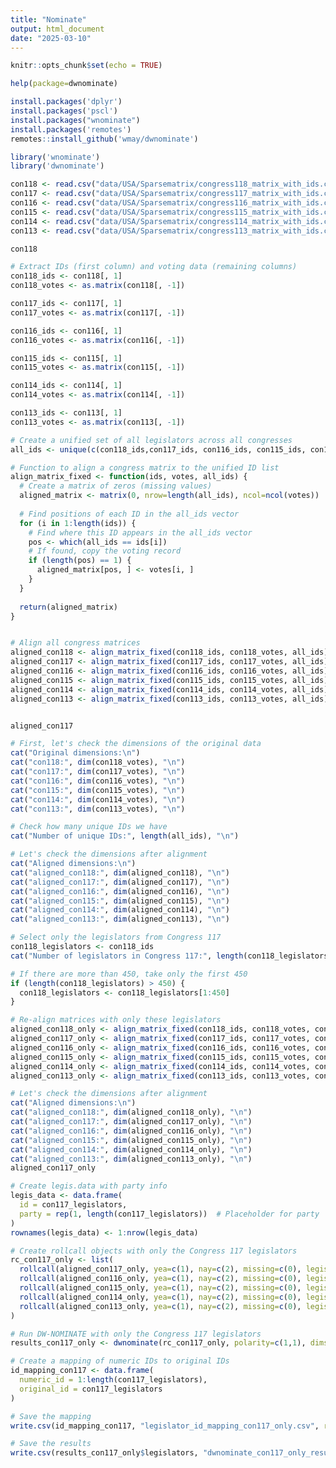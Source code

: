 ```yaml
---
title: "Nominate"
output: html_document
date: "2025-03-10"
---
```


```r
knitr::opts_chunk$set(echo = TRUE)
```
```r
help(package=dwnominate)
```
```r
install.packages('dplyr')
install.packages('pscl')
install.packages("wnominate")
install.packages('remotes')
remotes::install_github('wmay/dwnominate')
```




```r

library('wnominate')
library('dwnominate')
```


```r
con118 <- read.csv("data/USA/Sparsematrix/congress118_matrix_with_ids.csv", header=FALSE)
con117 <- read.csv("data/USA/Sparsematrix/congress117_matrix_with_ids.csv", header=FALSE)
con116 <- read.csv("data/USA/Sparsematrix/congress116_matrix_with_ids.csv", header=FALSE)
con115 <- read.csv("data/USA/Sparsematrix/congress115_matrix_with_ids.csv", header=FALSE)
con114 <- read.csv("data/USA/Sparsematrix/congress114_matrix_with_ids.csv", header=FALSE)
con113 <- read.csv("data/USA/Sparsematrix/congress113_matrix_with_ids.csv", header=FALSE)
```


```r
con118
```


```r

# Extract IDs (first column) and voting data (remaining columns)
con118_ids <- con118[, 1]
con118_votes <- as.matrix(con118[, -1])

con117_ids <- con117[, 1]
con117_votes <- as.matrix(con117[, -1])

con116_ids <- con116[, 1]
con116_votes <- as.matrix(con116[, -1])

con115_ids <- con115[, 1]
con115_votes <- as.matrix(con115[, -1])

con114_ids <- con114[, 1]
con114_votes <- as.matrix(con114[, -1])

con113_ids <- con113[, 1]
con113_votes <- as.matrix(con113[, -1])

# Create a unified set of all legislators across all congresses
all_ids <- unique(c(con118_ids,con117_ids, con116_ids, con115_ids, con114_ids, con113_ids))

# Function to align a congress matrix to the unified ID list
align_matrix_fixed <- function(ids, votes, all_ids) {
  # Create a matrix of zeros (missing values)
  aligned_matrix <- matrix(0, nrow=length(all_ids), ncol=ncol(votes))
  
  # Find positions of each ID in the all_ids vector
  for (i in 1:length(ids)) {
    # Find where this ID appears in the all_ids vector
    pos <- which(all_ids == ids[i])
    # If found, copy the voting record
    if (length(pos) == 1) {
      aligned_matrix[pos, ] <- votes[i, ]
    }
  }
  
  return(aligned_matrix)
}


# Align all congress matrices
aligned_con118 <- align_matrix_fixed(con118_ids, con118_votes, all_ids)
aligned_con117 <- align_matrix_fixed(con117_ids, con117_votes, all_ids)
aligned_con116 <- align_matrix_fixed(con116_ids, con116_votes, all_ids)
aligned_con115 <- align_matrix_fixed(con115_ids, con115_votes, all_ids)
aligned_con114 <- align_matrix_fixed(con114_ids, con114_votes, all_ids)
aligned_con113 <- align_matrix_fixed(con113_ids, con113_votes, all_ids)



```
```r
aligned_con117
```

```r
# First, let's check the dimensions of the original data
cat("Original dimensions:\n")
cat("con118:", dim(con118_votes), "\n")
cat("con117:", dim(con117_votes), "\n")
cat("con116:", dim(con116_votes), "\n")
cat("con115:", dim(con115_votes), "\n")
cat("con114:", dim(con114_votes), "\n")
cat("con113:", dim(con113_votes), "\n")

# Check how many unique IDs we have
cat("Number of unique IDs:", length(all_ids), "\n")

# Let's check the dimensions after alignment
cat("Aligned dimensions:\n")
cat("aligned_con118:", dim(aligned_con118), "\n")
cat("aligned_con117:", dim(aligned_con117), "\n")
cat("aligned_con116:", dim(aligned_con116), "\n")
cat("aligned_con115:", dim(aligned_con115), "\n")
cat("aligned_con114:", dim(aligned_con114), "\n")
cat("aligned_con113:", dim(aligned_con113), "\n")
```









```r
# Select only the legislators from Congress 117
con118_legislators <- con118_ids
cat("Number of legislators in Congress 117:", length(con118_legislators), "\n")

# If there are more than 450, take only the first 450
if (length(con118_legislators) > 450) {
  con118_legislators <- con118_legislators[1:450]
}

# Re-align matrices with only these legislators
aligned_con118_only <- align_matrix_fixed(con118_ids, con118_votes, con118_legislators)
aligned_con117_only <- align_matrix_fixed(con117_ids, con117_votes, con118_legislators)
aligned_con116_only <- align_matrix_fixed(con116_ids, con116_votes, con118_legislators)
aligned_con115_only <- align_matrix_fixed(con115_ids, con115_votes, con118_legislators)
aligned_con114_only <- align_matrix_fixed(con114_ids, con114_votes, con118_legislators)
aligned_con113_only <- align_matrix_fixed(con113_ids, con113_votes, con118_legislators)
```
```r
# Let's check the dimensions after alignment
cat("Aligned dimensions:\n")
cat("aligned_con118:", dim(aligned_con118_only), "\n")
cat("aligned_con117:", dim(aligned_con117_only), "\n")
cat("aligned_con116:", dim(aligned_con116_only), "\n")
cat("aligned_con115:", dim(aligned_con115_only), "\n")
cat("aligned_con114:", dim(aligned_con114_only), "\n")
cat("aligned_con113:", dim(aligned_con113_only), "\n")
aligned_con117_only
```


```r
# Create legis.data with party info
legis_data <- data.frame(
  id = con117_legislators,
  party = rep(1, length(con117_legislators))  # Placeholder for party
)
rownames(legis_data) <- 1:nrow(legis_data)

# Create rollcall objects with only the Congress 117 legislators
rc_con117_only <- list(
  rollcall(aligned_con117_only, yea=c(1), nay=c(2), missing=c(0), legis.data=legis_data, desc="Congress 117"),
  rollcall(aligned_con116_only, yea=c(1), nay=c(2), missing=c(0), legis.data=legis_data, desc="Congress 116"),
  rollcall(aligned_con115_only, yea=c(1), nay=c(2), missing=c(0), legis.data=legis_data, desc="Congress 115"),
  rollcall(aligned_con114_only, yea=c(1), nay=c(2), missing=c(0), legis.data=legis_data, desc="Congress 114"),
  rollcall(aligned_con113_only, yea=c(1), nay=c(2), missing=c(0), legis.data=legis_data, desc="Congress 113")
)

# Run DW-NOMINATE with only the Congress 117 legislators
results_con117_only <- dwnominate(rc_con117_only, polarity=c(1,1), dims=2)

# Create a mapping of numeric IDs to original IDs
id_mapping_con117 <- data.frame(
  numeric_id = 1:length(con117_legislators),
  original_id = con117_legislators
)
```


```r
# Save the mapping
write.csv(id_mapping_con117, "legislator_id_mapping_con117_only.csv", row.names = FALSE)

# Save the results
write.csv(results_con117_only$legislators, "dwnominate_con117_only_results.csv", row.names = FALSE)
```

